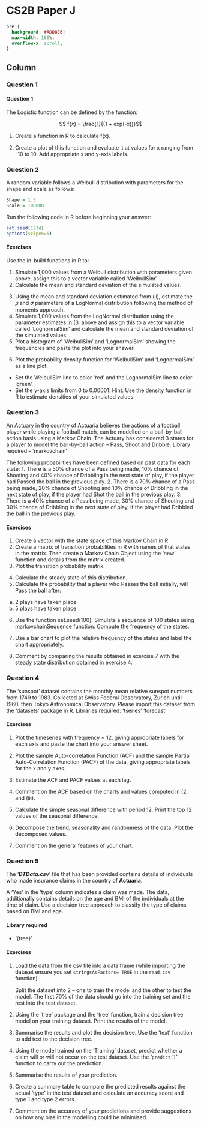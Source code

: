CS2B Paper J {data-navmenu="R for Risk Modelling and Survival Analysis"}
==============================================================

```css
pre {
  background: #ADD8E6;
  max-width: 100%;
  overflow-x: scroll;
}
```

Column  {.tabset}
--------------------------------


### Question 1
<h4> Question 1</h4>

The Logistic function can be defined by the function:

$$ f(𝑥) = \frac{1}{(1 + exp(-x))}$$

1. Create a function in R to calculate f(x). 

2.  Create a plot of this function and evaluate it at values for x ranging from -10 to 10. Add appropriate x and y-axis labels. 

### Question 2

A random variable follows a Weibull distribution with parameters for the shape and scale as 
follows:
```r
Shape = 1.5
Scale = 100000
```
Run the following code in R before beginning your answer:
```r
set.seed(1234)
options(scipen=5)
```
#### Exercises

Use the in-build functions in R to:



1. Simulate 1,000 values from a Weibull distribution with parameters given above, assign 
this to a vector variable called ‘WeibullSim’. 
2.  Calculate the mean and standard deviation of the simulated values. 
<p>
3.   Using the mean and standard deviation estimated from (ii), estimate the 𝜇 and 𝜎 parameters 
of a LogNormal distribution following the method of moments approach. 
4.   Simulate 1,000 values from the LogNormal distribution using the parameter estimates in 
(3.   above and assign this to a vector variable called ‘LognormalSim’ and calculate the 
mean and standard deviation of the simulated values. 
5.  Plot a histogram of ‘WeibullSim’ and ‘LognormalSim’ showing the frequencies and paste 
the plot into your answer. 
<p>
6.  Plot the probability density function for ‘WeibullSim’ and ‘LognormalSim’ as a line plot.
* Set the WeibullSim line to color ‘red’ and the LognormalSim line to color ‘green’.
* Set the y-axis limits from 0 to 0.00001.
Hint: Use the density function in R to estimate densities of your simulated values. 

### Question 3

An Actuary in the country of Actuaria believes the actions of a football player while playing 
a football match, can be modelled on a ball-by-ball action basis using a Markov Chain. The 
Actuary has considered 3 states for a player to model the ball-by-ball action – Pass, Shoot and 
Dribble.
Library required – ‘markovchain’

The following probabilities have been defined based on past data for each state:
1. There is a 50% chance of a Pass being made, 10% chance of Shooting and 40% chance of 
Dribbling in the next state of play, if the player had Passed the ball in the previous play.
2. There is a 70% chance of a Pass being made, 20% chance of Shooting and 10% chance of 
Dribbling in the next state of play, if the player had Shot the ball in the previous play.
3. There is a 40% chance of a Pass being made, 30% chance of Shooting and 30% chance of 
Dribbling in the next state of play, if the player had Dribbled the ball in the previous play.

#### Exercises
1. Create a vector with the state space of this Markov Chain in R. 
2.  Create a matrix of transition probabilities in R with names of that states in the matrix. Then 
create a Markov Chain Object using the ‘new’ function and details from the matrix created. 
3.   Plot the transition probability matrix. 
<p>
4.   Calculate the steady state of this distribution.
5.  Calculate the probability that a player who Passes the ball initially, will Pass the ball after:
a) 2 plays have taken place
b) 5 plays have taken place

6.  Use the function set.seed(100). Simulate a sequence of 100 states using 
markovchainSequence function. Compute the frequency of the states.

7. Use a bar chart to plot the relative frequency of the states and label the chart appropriately.

8. Comment by comparing the results obtained in exercise 7 with the steady state distribution 
obtained in exercise 4. 

### Question 4

The ‘sunspot’ dataset contains the monthly mean relative sunspot numbers from 1749 to 1983. 
Collected at Swiss Federal Observatory, Zurich until 1960, then Tokyo Astronomical 
Observatory. Please import this dataset from the ‘datasets’ package in R.
Libraries required:
‘tseries’
‘forecast’


#### Exercises 
1. Plot the timeseries with frequency = 12, giving appropriate labels for each axis and paste 
the chart into your answer sheet. 

2.  Plot the sample Auto-correlation Function (ACF) and the sample Partial Auto-Correlation 
Function (PACF) of the data, giving appropriate labels for the x and y axes. 

3.   Estimate the ACF and PACF values at each lag. 

4.   Comment on the ACF based on the charts and values computed in (2.  and (iii). 

5.  Calculate the simple seasonal difference with period 12. Print the top 12 values of the 
seasonal difference. 

6.  Decompose the trend, seasonality and randomness of the data. Plot the decomposed values.

7. Comment on the general features of your chart. 

### Question 5

The ‘***DTData.csv***’ file that has been provided contains details of individuals who made insurance claims in the country of **Actuaria**. 

A ‘Yes’ in the ‘type’ column indicates a claim was made. The data, additionally contains details on the age and BMI of the individuals at the time of claim. Use a decision tree approach to classify the type of claims based on BMI and 
age. 

#### Library required 
* ‘{tree}’

#### Exercises
1. Load the data from the csv file into a data frame (while importing the dataset ensure you 
set ``stringsAsFactors= TRUE`` in the ``read.csv`` function). 
<p>
Split the dataset into 2 – one to train the model and the other to test the model. 
The first 70% of the data should go into the training set and the rest into the test dataset. 
<p>

2.  Using the ‘tree’ package and the ‘tree’ function, train a decision tree model on your training 
dataset. Print the results of the model. 

3.   Summarise the results and plot the decision tree. Use the ‘text’ function to add text to the 
decision tree.
4.   Using the model trained on the ‘Training’ dataset, predict whether a claim will or will not occur on the test dataset. Use the ‘``predict()``’ function to carry out the prediction. 

5.  Summarise the results of your prediction. 

6.  Create a summary table to compare the predicted results against the actual ‘type’ in the test 
dataset and calculate an accuracy score and type 1 and type 2 errors.

7. Comment on the accuracy of your predictions and provide suggestions on how any bias in 
the modelling could be minimised.
